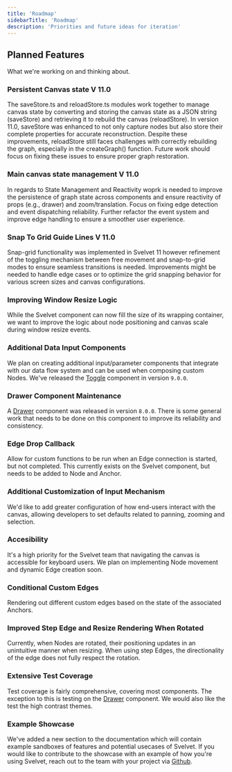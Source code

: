 ```yaml
---
title: 'Roadmap'
sidebarTitle: 'Roadmap'
description: 'Priorities and future ideas for iteration'
---
```


## Planned Features

What we're working on and thinking about.

### Persistent Canvas state V 11.0

The saveStore.ts and reloadStore.ts modules work together to manage canvas state by converting and storing the canvas state as a JSON string (saveStore) and retrieving it to rebuild the canvas (reloadStore). In version 11.0, saveStore was enhanced to not only capture nodes but also store their complete properties for accurate reconstruction. Despite these improvements, reloadStore still faces challenges with correctly rebuilding the graph, especially in the createGraph() function. Future work should focus on fixing these issues to ensure proper graph restoration.

### Main canvas state management V 11.0

In regards to State Management and Reactivity woprk is needed to improve the persistence of graph state across components and ensure reactivity of props (e.g., drawer) and zoom/translation. Focus on fixing edge detection and event dispatching reliability. Further refactor the event system and improve edge handling to ensure a smoother user experience.

### Snap To Grid Guide Lines V 11.0

Snap-grid functionality was implemented in Svelvet 11 however refinement of the toggling mechanism between free movement and snap-to-grid modes to ensure seamless transitions is needed. Improvements might be needed to handle edge cases or to optimize the grid snapping behavior for various screen sizes and canvas configurations.

### Improving Window Resize Logic

While the Svelvet component can now fill the size of its wrapping container, we want to improve the logic about node positioning and canvas scale during window resize events.

### Additional Data Input Components

We plan on creating additional input/parameter components that integrate with our data flow system and can be used when composing custom Nodes.
We've released the [Toggle](../data-flow/toggle) component in version `9.0.0`.

### Drawer Component Maintenance

A [Drawer](../components/drawer) component was released in version `8.0.0`. There is some general work that needs to be done on this component to improve its reliability and consistency.

### Edge Drop Callback

Allow for custom functions to be run when an Edge connection is started, but not completed. This currently exists on the Svelvet component, but needs to be added to Node and Anchor.

### Additional Customization of Input Mechanism

We'd like to add greater configuration of how end-users interact with the canvas, allowing developers to set defaults related to panning, zooming and selection.

### Accesibility

It's a high priority for the Svelvet team that navigating the canvas is accessible for keyboard users. We plan on implementing Node movement and dynamic Edge creation soon.

### Conditional Custom Edges

Rendering out different custom edges based on the state of the associated Anchors.

### Improved Step Edge and Resize Rendering When Rotated

Currently, when Nodes are rotated, their positioning updates in an unintuitive manner when resizing. When using step Edges, the directionality of the edge does not fully respect the rotation.

### Extensive Test Coverage

Test coverage is fairly comprehensive, covering most components. The exception to this is testing on the [Drawer](../components/drawer) component. We would also like the test the high contrast themes.

### Example Showcase

We've added a new section to the documentation which will contain example sandboxes of features and potential usecases of Svelvet.
If you would like to contribute to the showcase with an example of how you're using Svelvet, reach out to the team with your project via [Github](https://github.com/open-source-labs/Svelvet/discussions/categories/project-showcase).
